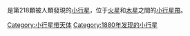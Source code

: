 <!-- Additional parameters for this template  are available at [[Template:Infobox_Planet|Template:Infobox Planet]]. -->{{Infobox Planet | discovery=yes | physical_characteristics = yes | bgcolour=#FFFFC0 | name=218 Bianca
 | discoverer=[[約翰·帕利扎|約翰·帕利扎]]
 | discovered=1880年9月4日
 | alt_names=''n/a''
 | mp_category=[[小行星帶|小行星帶]]
 | epoch=2005年1月30日 ([[儒略日|JD]] 2453400.5)
 | semimajor=398.918 [[國際單位制詞頭|G]][[公尺|m]] (2.667 [[天文單位|AU]])
 | perihelion=351.958 Gm (2.353 AU)
 | aphelion=445.878 Gm (2.981 AU)
 | eccentricity=0.118
 | period=1590.479 [[日|d]] (4.35 [[儒略年|a]])
 | inclination=15.231[[角度|°]]
 | asc_node=170.896°
 | arg_peri=60.97°
 | mean_anomaly=301.767°
 | avg_speed=18.24 km/s
 | dimensions=61.0 km
 | mass=''未知''
 | density=''未知''
 | surface_grav=''未知''
 | escape_velocity=''未知''
 | rotation=6.337 [[小時|h]]
 | spectral_type=[[S型小行星|S]]
 | abs_magnitude=8.6
 | albedo=0.174
 | single_temperature=''未知''}}

'''{{BASEPAGENAME}}'''是第218顆被人類發現的[[小行星|小行星]]，位于[[火星|火星]]和[[木星|木星]]之間的[[小行星帶|小行星帶]]。

{{小天體}}
{{Minor Planet Number|[[小行星217|小行星217]]|[[小行星219|小行星219]]}}
{{beltasteroid-stub}}

[[Category:小行星带天体|Category:小行星带天体]]
[[Category:1880年发现的小行星|Category:1880年发现的小行星]]